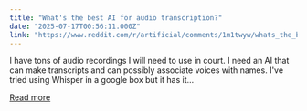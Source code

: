 ```yaml
---
title: "What's the best AI for audio transcription?"
date: "2025-07-17T00:56:11.000Z"
link: "https://www.reddit.com/r/artificial/comments/1m1twyw/whats_the_best_ai_for_audio_transcription/"
---
```


I have tons of audio recordings I will need to use in court. I need an AI that can make transcripts and can possibly associate voices with names. I've tried using Whisper in a google box but it has it...

[Read more](https://www.reddit.com/r/artificial/comments/1m1twyw/whats_the_best_ai_for_audio_transcription/)
